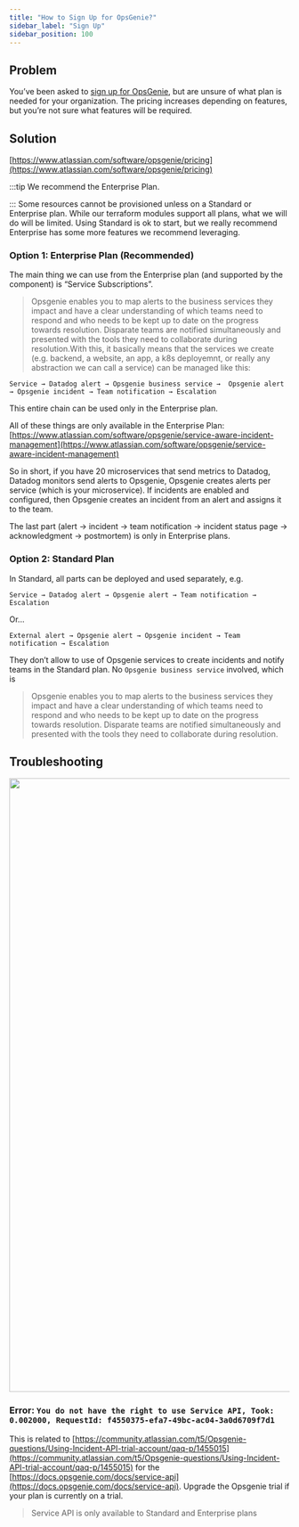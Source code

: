```yaml
---
title: "How to Sign Up for OpsGenie?"
sidebar_label: "Sign Up"
sidebar_position: 100
---
```


## Problem

You’ve been asked to [sign up for OpsGenie](https://www.atlassian.com/software/opsgenie/pricing), but are unsure of what plan is needed for your organization. The pricing increases depending on features, but you’re not sure what features will be required.

## Solution

[https://www.atlassian.com/software/opsgenie/pricing](https://www.atlassian.com/software/opsgenie/pricing)

:::tip
We recommend the Enterprise Plan.

:::
Some resources cannot be provisioned unless on a Standard or Enterprise plan. While our terraform modules support all plans, what we will do will be limited. Using Standard is ok to start, but we really recommend Enterprise has some more features we recommend leveraging.

### Option 1: Enterprise Plan (Recommended)

The main thing we can use from the Enterprise plan (and supported by the component) is “Service Subscriptions”.

> Opsgenie enables you to map alerts to the business services they impact and have a clear understanding of which teams need to respond and who needs to be kept up to date on the progress towards resolution. Disparate teams are notified simultaneously and presented with the tools they need to collaborate during resolution.With this, it basically means that the services we create (e.g. backend, a website, an app, a k8s deployemnt, or really any abstraction we can call a service) can be managed like this:

```
Service → Datadog alert → Opsgenie business service →  Opsgenie alert → Opsgenie incident → Team notification → Escalation
```

This entire chain can be used only in the Enterprise plan.

All of these things are only available in the Enterprise Plan: [https://www.atlassian.com/software/opsgenie/service-aware-incident-management](https://www.atlassian.com/software/opsgenie/service-aware-incident-management)

So in short, if you have 20 microservices that send metrics to Datadog, Datadog monitors send alerts to Opsgenie, Opsgenie creates alerts per service (which is your microservice). If incidents are enabled and configured, then Opsgenie creates an incident from an alert and assigns it to the team.

The last part (alert → incident → team notification → incident status page → acknowledgment → postmortem) is only in Enterprise plans.

### Option 2: Standard Plan

In Standard, all parts can be deployed and used separately, e.g.

```
Service → Datadog alert → Opsgenie alert → Team notification → Escalation
```
Or...

```
External alert → Opsgenie alert → Opsgenie incident → Team notification → Escalation
```
They don’t allow to use of Opsgenie services to create incidents and notify teams in the Standard plan. No `Opsgenie business service` involved, which is

> Opsgenie enables you to map alerts to the business services they impact and have a clear understanding of which teams need to respond and who needs to be kept up to date on the progress towards resolution. Disparate teams are notified simultaneously and presented with the tools they need to collaborate during resolution.

## Troubleshooting

<img src="/assets/refarch/image-20211124-035525.png" height="1102" width="1188" /><br/>

### Error: `You do not have the right to use Service API, Took: 0.002000, RequestId: f4550375-efa7-49bc-ac04-3a0d6709f7d1`
This is related to [https://community.atlassian.com/t5/Opsgenie-questions/Using-Incident-API-trial-account/qaq-p/1455015](https://community.atlassian.com/t5/Opsgenie-questions/Using-Incident-API-trial-account/qaq-p/1455015) for the [https://docs.opsgenie.com/docs/service-api](https://docs.opsgenie.com/docs/service-api). Upgrade the Opsgenie trial if your plan is currently on a trial.

> Service API is only available to Standard and Enterprise plans


